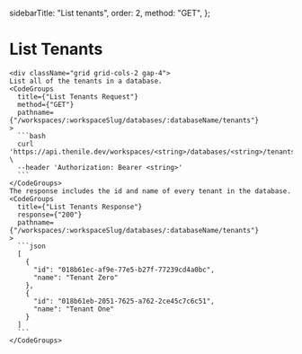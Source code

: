   sidebarTitle: "List tenants",
  order: 2,
  method: "GET",
};

# List Tenants

    <div className="grid grid-cols-2 gap-4">
    List all of the tenants in a database.
    <CodeGroups
      title={"List Tenants Request"}
      method={"GET"}
      pathname={"/workspaces/:workspaceSlug/databases/:databaseName/tenants"}
    >
      ```bash
      curl 'https://api.thenile.dev/workspaces/<string>/databases/<string>/tenants' \
      --header 'Authorization: Bearer <string>'
      ```
    </CodeGroups>
    The response includes the id and name of every tenant in the database.
    <CodeGroups
      title={"List Tenants Response"}
      response={"200"}
      pathname={"/workspaces/:workspaceSlug/databases/:databaseName/tenants"}
    >
      ```json
      [
        {
          "id": "018b61ec-af9e-77e5-b27f-77239cd4a0bc",
          "name": "Tenant Zero"
        },
        {
          "id": "018b61eb-2051-7625-a762-2ce45c7c6c51",
          "name": "Tenant One"
        }
      ]
      ```
    </CodeGroups>

</div>
